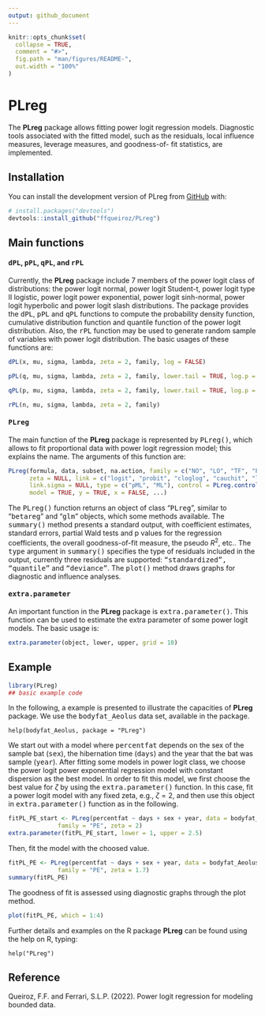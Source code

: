 ```yaml
---
output: github_document
---
```


<!-- README.md is generated from README.Rmd. Please edit that file -->

```r
knitr::opts_chunk$set(
  collapse = TRUE,
  comment = "#>",
  fig.path = "man/figures/README-",
  out.width = "100%"
)
```

# PLreg

<!-- badges: start -->
<!-- badges: end -->

The **PLreg** package allows fitting power logit regression models. Diagnostic tools associated with the fitted model, such as the residuals, local influence measures, leverage measures, and goodness-of-
fit statistics, are implemented. 

## Installation

You can install the development version of PLreg from [GitHub](https://github.com/) with:

``` r
# install.packages("devtools")
devtools::install_github("ffqueiroz/PLreg")
```

## Main functions

#### <tt>dPL</tt>, <tt>pPL</tt>, <tt>qPL</tt>, and <tt>rPL</tt>

Currently, the $\textbf{PLreg}$ package include 7 members of the power logit class of distributions: the power logit normal, power logit Student-t, power logit type II logistic, power logit power exponential, power logit sinh-normal, power logit hyperbolic and power logit slash distributions. The package provides the  <tt>dPL</tt>, <tt>pPL</tt> and <tt>qPL</tt> functions  to compute the probability density function, cumulative distribution function and quantile function of the power logit distribution. Also, the <tt>rPL</tt> function may be used to generate random sample of variables with power logit distribution. The basic usages of these functions are:

```r
dPL(x, mu, sigma, lambda, zeta = 2, family, log = FALSE)

pPL(q, mu, sigma, lambda, zeta = 2, family, lower.tail = TRUE, log.p = FALSE)

qPL(p, mu, sigma, lambda, zeta = 2, family, lower.tail = TRUE, log.p = FALSE)

rPL(n, mu, sigma, lambda, zeta = 2, family)
```

#### <tt>PLreg</tt> 

The main function of the $\textbf{PLreg}$ package is represented by <tt>PLreg()</tt>, which allows to fit proportional data with power logit regression model; this explains the name. The arguments of this function are:

```r
PLreg(formula, data, subset, na.action, family = c("NO", "LO", "TF", "PE", "SN", "SLASH", "Hyp"), 
      zeta = NULL, link = c("logit", "probit", "cloglog", "cauchit", "log", "loglog"), 
      link.sigma = NULL, type = c("pML", "ML"), control = PLreg.control(...), 
      model = TRUE, y = TRUE, x = FALSE, ...)
```

The <tt>PLreg()</tt> function returns an object of class "<tt>PLreg</tt>", similar to "<tt>betareg</tt>" and "<tt>glm</tt>" objects, which some methods available. The <tt>summary()</tt> method presents a standard output, with coefficient estimates, standard errors, partial Wald tests and p values for the regression coefficients, the overall goodness-of-fit measure, the pseudo $R^2$, etc.. The <tt>type</tt> argument in <tt>summary()</tt> specifies the type of residuals included in the output, currently three residuals are supported: <tt>"standardized", "quantile"</tt> and <tt>"deviance"</tt>. The <tt>plot()</tt> method draws graphs for diagnostic and influence analyses.

#### <tt>extra.parameter</tt> 

An important function in the $\textbf{PLreg}$ package is <tt>extra.parameter()</tt>. This function can be used to estimate the extra parameter of some power logit models. The basic usage is:

```r
extra.parameter(object, lower, upper, grid = 10)
```

## Example

```r
library(PLreg)
## basic example code
```

In the following, a example is presented to illustrate the capacities of $\textbf{PLreg}$ package. We use the <tt>bodyfat_Aeolus</tt> data set, available in the package.
```
help(bodyfat_Aeolus, package = "PLreg")
```

We start out with a model where <tt>percentfat</tt> depends on the sex of the sample bat (<tt>sex</tt>), the hibernation time (<tt>days</tt>) and the year that the bat was sample (<tt>year</tt>). After fitting some models in power logit class, we choose the power logit power exponential regression model with constant dispersion as the best model. In order to fit this model, we first choose the best value for $\zeta$ by using the <tt>extra.parameter()</tt> function. In this case,  fit a power logit model with any fixed zeta, e.g., $\zeta = 2$, and then use this object in <tt>extra.parameter()</tt> function as in the following.

```r
fitPL_PE_start <- PLreg(percentfat ~ days + sex + year, data = bodyfat_Aeolus,
              family = "PE", zeta = 2)
extra.parameter(fitPL_PE_start, lower = 1, upper = 2.5)
```

Then, fit the model with the choosed value.

```r
fitPL_PE <- PLreg(percentfat ~ days + sex + year, data = bodyfat_Aeolus,
              family = "PE", zeta = 1.7)
summary(fitPL_PE)
```

The goodness of fit is assessed using diagnostic graphs through the plot method.

```r
plot(fitPL_PE, which = 1:4)
```

Further details and examples on the R package $\textbf{PLreg}$ can be found using the help on R, typing:

```
help("PLreg")
```

## Reference

Queiroz, F.F. and Ferrari, S.L.P. (2022). Power logit regression for modeling bounded data. 
